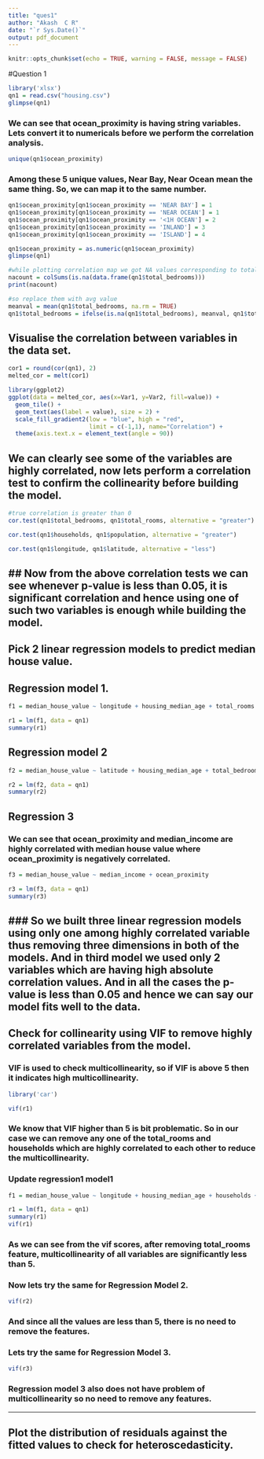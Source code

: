 ---
title: "ques1"
author: "Akash  C R"
date: "`r Sys.Date()`"
output: pdf_document
---

```{r setup, include=FALSE}
knitr::opts_chunk$set(echo = TRUE, warning = FALSE, message = FALSE)
```

#Question 1

```{r}
library('xlsx')
qn1 = read.csv("housing.csv")
glimpse(qn1)

```
### We can see that ocean_proximity is having string variables. Lets convert it to numericals before we perform the correlation analysis.    

```{r}
unique(qn1$ocean_proximity)
```
### Among these 5 unique values, Near Bay, Near Ocean mean the same thing. So, we can map it to the same number.     

```{r}
qn1$ocean_proximity[qn1$ocean_proximity == 'NEAR BAY'] = 1
qn1$ocean_proximity[qn1$ocean_proximity == 'NEAR OCEAN'] = 1
qn1$ocean_proximity[qn1$ocean_proximity == '<1H OCEAN'] = 2
qn1$ocean_proximity[qn1$ocean_proximity == 'INLAND'] = 3
qn1$ocean_proximity[qn1$ocean_proximity == 'ISLAND'] = 4

qn1$ocean_proximity = as.numeric(qn1$ocean_proximity)
glimpse(qn1)

```
```{r}
#while plotting correlation map we got NA values corresponding to total_bedrooms which #essentially means it has some NA values.
nacount = colSums(is.na(data.frame(qn1$total_bedrooms)))
print(nacount)

#so replace them with avg value
meanval = mean(qn1$total_bedrooms, na.rm = TRUE)
qn1$total_bedrooms = ifelse(is.na(qn1$total_bedrooms), meanval, qn1$total_bedrooms)

```

## Visualise the correlation between variables in the data set. 

```{r}


cor1 = round(cor(qn1), 2)
melted_cor = melt(cor1)

library(ggplot2)
ggplot(data = melted_cor, aes(x=Var1, y=Var2, fill=value)) + 
  geom_tile() +
  geom_text(aes(label = value), size = 2) +
  scale_fill_gradient2(low = "blue", high = "red",
                       limit = c(-1,1), name="Correlation") +
  theme(axis.text.x = element_text(angle = 90))
```
## We can clearly see some of the variables are highly correlated, now lets perform a correlation test to confirm the collinearity before building the model.

```{r}
#true correlation is greater than 0
cor.test(qn1$total_bedrooms, qn1$total_rooms, alternative = "greater")

cor.test(qn1$households, qn1$population, alternative = "greater")

cor.test(qn1$longitude, qn1$latitude, alternative = "less")


```
## Now from the above correlation tests we can see whenever p-value is less than 0.05, it is significant correlation and hence using one of such two variables is enough while building the model.   
--------

## Pick 2 linear regression models to predict median house value.

## Regression model 1.

```{r}
f1 = median_house_value ~ longitude + housing_median_age + total_rooms + households + median_income + ocean_proximity

r1 = lm(f1, data = qn1)
summary(r1)
```
## Regression model 2

```{r}
f2 = median_house_value ~ latitude + housing_median_age + total_bedrooms + population + median_income + ocean_proximity

r2 = lm(f2, data = qn1)
summary(r2)
```
## Regression 3     
### We can see that ocean_proximity and median_income are highly correlated with median house value where ocean_proximity is negatively correlated.      

```{r}
f3 = median_house_value ~ median_income + ocean_proximity

r3 = lm(f3, data = qn1)
summary(r3)

```

### So we built three linear regression models using only one among highly correlated variable thus removing three dimensions in both of the models. And in third model we used only 2 variables which are having high absolute correlation values. And in all the cases the p-value is less than 0.05 and hence we can say our model fits well to the data.   
------------

## Check for collinearity using VIF to remove highly correlated variables from the model.   

### VIF is used to check multicollinearity, so if VIF is above 5 then it indicates high multicollinearity.   

```{r}
library('car')

vif(r1)
```
### We know that VIF higher than 5 is bit problematic. So in our case we can remove any one of the total_rooms and households which are highly correlated to each other to reduce the multicollinearity.   

### Update regression1 model1

```{r}
f1 = median_house_value ~ longitude + housing_median_age + households + median_income + ocean_proximity

r1 = lm(f1, data = qn1)
summary(r1)
vif(r1)
```
### As we can see from the vif scores, after removing total_rooms feature, multicollinearity of all variables are significantly less than 5.    

### Now lets try the same for Regression Model 2.

```{r}
vif(r2)
```
### And since all the values are less than 5, there is no need to remove the features. 

### Lets try the same for Regression Model 3.   

```{r}
vif(r3)
```
### Regression model 3 also does not have problem of multicollinearity so no need to remove any features.    

-------------------------

## Plot the distribution of residuals against the fitted values to check for heteroscedasticity.   

